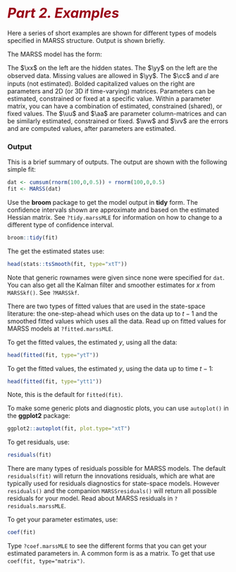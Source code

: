 # <i style="font-size: 110%; color:#990017;">Part 2. Examples</i> {- #part2}

Here a series of short examples are shown for different types of models specified in MARSS structure. Output is shown briefly.

The MARSS model has the form:
\begin{equation}(\#eq:marss-part2)
\begin{gathered}
\xx_t = \BB_t\xx_{t-1} + \uu_t + \CC_t\cc_t + \GG_t\ww_t, \text{ where } \ww_t \sim \MVN(0,\QQ_t)\\
\yy_t = \ZZ_t\xx_t + \aa_t + \DD_t\dd_t + \HH_t\vv_t, \text{ where } \vv_t \sim \MVN(0,\RR_t)\\
\xx_1 \sim \MVN(\pipi,\LAM) \text{ or } \xx_0 \sim \MVN(\pipi,\LAM)
\end{gathered}
\end{equation} 

The $\xx$ on the left are the hidden states. The $\yy$ on the left are the observed data. Missing values are allowed in $\yy$. The $\cc$ and $\dd$ are inputs (not estimated).  Bolded capitalized values on the right are parameters and 2D (or 3D if time-varying) matrices. Parameters can be estimated, constrained or fixed at a specific value. Within a parameter matrix, you can have a combination of estimated, constrained (shared), or fixed values. The $\uu$ and $\aa$ are parameter column-matrices and can be similarly estimated, constrained or fixed. $\ww$ and $\vv$ are the errors and are computed values, after parameters are estimated.

### Output

This is a brief summary of outputs. The output are shown with the following simple fit:
```r
dat <- cumsum(rnorm(100,0,0.5)) + rnorm(100,0,0.5)
fit <- MARSS(dat)
```

Use the **broom** package to get the model output in **tidy** form. The confidence intervals shown are approximate and based on the estimated Hessian matrix. See `?tidy.marssMLE` for information on how to change to a different type of confidence interval.

```r
broom::tidy(fit)
```

The get the estimated states use:
```r
head(stats::tsSmooth(fit, type="xtT"))
```
Note that generic rownames were given since none were specified for `dat`.
You can also get all the Kalman filter and smoother estimates for $x$ from `MARSSkf()`. See `?MARSSkf`.

There are two types of fitted values that are used in the state-space literature: the one-step-ahead which uses on the data up to $t-1$ and the smoothed fitted values which uses all the data. Read up on fitted values for MARSS models at `?fitted.marssMLE`.

To get the fitted values, the estimated $y$, using all the data:
```r
head(fitted(fit, type="ytT"))
```
To get the fitted values, the estimated $y$, using the data up to time $t-1$:
```r
head(fitted(fit, type="ytt1"))
```
Note, this is the default for `fitted(fit)`.

To make some generic plots and diagnostic plots, you can use `autoplot()` in the **ggplot2** package:
```r
ggplot2::autoplot(fit, plot.type="xtT")
```

To get residuals, use:
```r
residuals(fit)
```
There are many types of residuals possible for MARSS models. The default `residuals(fit)` will return the innovations residuals, which are what are typically used for residuals diagnostics for state-space models. However `residuals()` and the companion `MARSSresiduals()` will return all possible residuals for your model. Read about MARSS residuals in `?residuals.marssMLE`.

To get your parameter estimates, use:
```r
coef(fit)
```
Type `?coef.marssMLE` to see the different forms that you can get your estimated parameters in. A common form is as a matrix. To get that use ```coef(fit, type="matrix")```.


